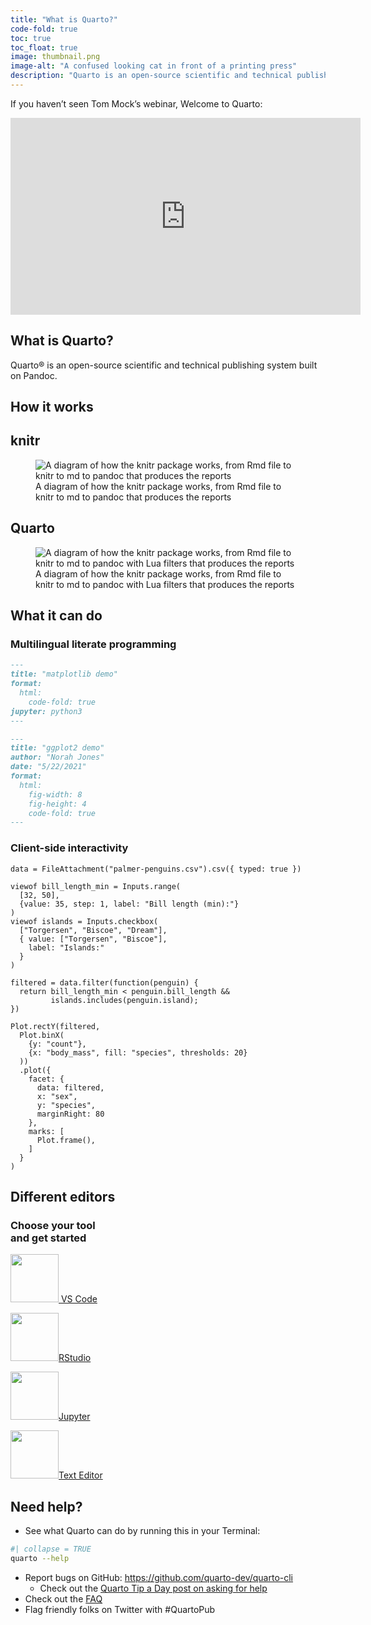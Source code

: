 ```yaml
---
title: "What is Quarto?"
code-fold: true
toc: true
toc_float: true
image: thumbnail.png
image-alt: "A confused looking cat in front of a printing press"
description: "Quarto is an open-source scientific and technical publishing system."
---
```


If you haven't seen Tom Mock's webinar, Welcome to Quarto:

<iframe width="560" height="315" src="https://www.youtube.com/embed/yvi5uXQMvu4" title="YouTube video player" frameborder="0" allow="accelerometer; autoplay; clipboard-write; encrypted-media; gyroscope; picture-in-picture" allowfullscreen>

</iframe>

::: {#recap-listings}
:::

## What is Quarto?

Quarto® is an open-source scientific and technical publishing system built on Pandoc.

## How it works

::: panel-tabset
## knitr

![A diagram of how the knitr package works, from Rmd file to knitr to md to pandoc that produces the reports](knitr.png)

## Quarto

![A diagram of how the knitr package works, from Rmd file to knitr to md to pandoc with Lua filters that produces the reports](quarto.png)
:::

## What it can do

### Multilingual literate programming

::: {layout-ncol="2"}
``` markdown
---
title: "matplotlib demo"
format:
  html:
    code-fold: true
jupyter: python3
---
```

``` markdown
---
title: "ggplot2 demo"
author: "Norah Jones"
date: "5/22/2021"
format: 
  html:
    fig-width: 8
    fig-height: 4
    code-fold: true
---
```
:::

### Client-side interactivity

```ojs
data = FileAttachment("palmer-penguins.csv").csv({ typed: true })

viewof bill_length_min = Inputs.range(
  [32, 50], 
  {value: 35, step: 1, label: "Bill length (min):"}
)
viewof islands = Inputs.checkbox(
  ["Torgersen", "Biscoe", "Dream"], 
  { value: ["Torgersen", "Biscoe"], 
    label: "Islands:"
  }
)

filtered = data.filter(function(penguin) {
  return bill_length_min < penguin.bill_length &&
         islands.includes(penguin.island);
})

Plot.rectY(filtered, 
  Plot.binX(
    {y: "count"}, 
    {x: "body_mass", fill: "species", thresholds: 20}
  ))
  .plot({
    facet: {
      data: filtered,
      x: "sex",
      y: "species",
      marginRight: 80
    },
    marks: [
      Plot.frame(),
    ]
  }
)
```

## Different editors

::: {.grid .step .column-page-right}

::: {.g-col-lg-3 .g-col-12}

### Choose your tool<br/>and get started{.fw-light}

:::

::: {.tool .g-col-lg-9 .g-col-12}

<a href="hello/vscode.html" role="button" class="btn btn-outline-light">
![](images/vscode-logo.png){width="77" fig-alt="VS Code logo."} VS Code
</a>

<a href="hello/rstudio.html" role="button" class="btn btn-outline-light">
![](images/rstudio-logo.png){width="77" fig-alt="RStudio logo."}RStudio
</a>

<a href="hello/jupyter.html" role="button" class="btn btn-outline-light">
![](images/jupyter-logo.png){width="77" fig-alt="Jupyter logo."}Jupyter
</a>

<a href="hello/text-editor.html" role="button" class="btn btn-outline-light">
![](images/text-editor-logo.png){width="77" fig-alt="Text Editor logo: circle with white outline and black fill inside of which is a command-line prompt."}Text Editor
</a>

:::
:::

## Need help?

* See what Quarto can do by running this in your Terminal:

``` bash
#| collapse = TRUE
quarto --help
```

* Report bugs on GitHub: [https://github.com/quarto-dev/quarto-cli](https://github.com/quarto-dev/quarto-cli)
  * Check out the [Quarto Tip a Day post on asking for help](https://mine-cetinkaya-rundel.github.io/quarto-tip-a-day/posts/15-help/)
* Check out the [FAQ](https://quarto.org/docs/faq/)
* Flag friendly folks on Twitter with #QuartoPub
